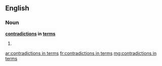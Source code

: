 ==English==

===Noun===
'''[[contradiction]]s in [[term]]s'''

# {{plural of|contradiction in terms}}

[[ar:contradictions in terms]]
[[fr:contradictions in terms]]
[[mg:contradictions in terms]]